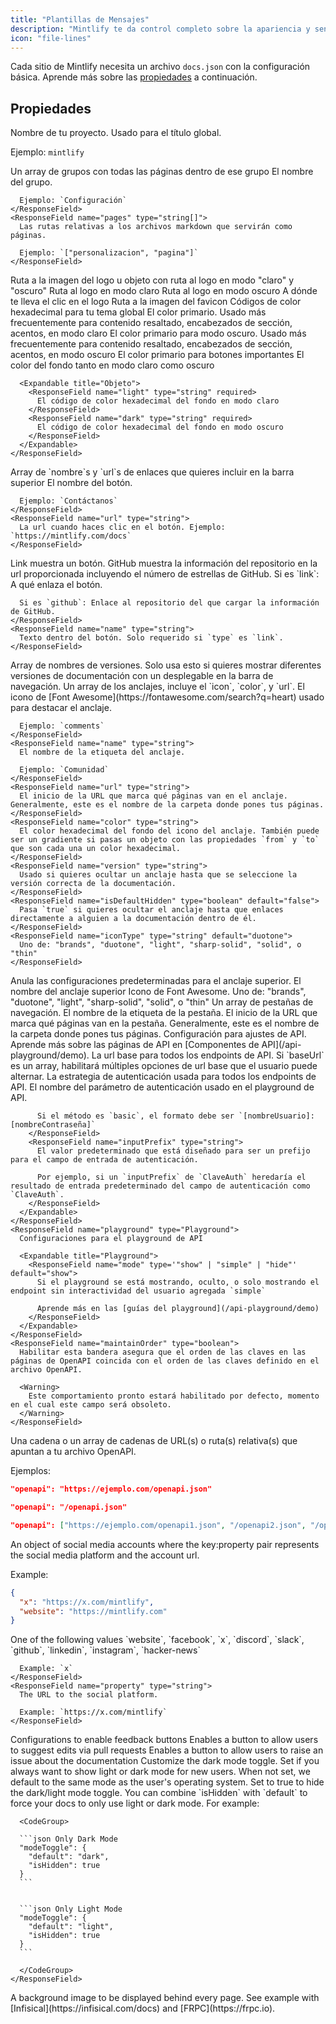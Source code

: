 ```yaml
---
title: "Plantillas de Mensajes"
description: "Mintlify te da control completo sobre la apariencia y sensación de tu documentación usando el archivo docs.json"
icon: "file-lines"
---
```


Cada sitio de Mintlify necesita un archivo `docs.json` con la configuración básica. Aprende más sobre las [propiedades](#propiedades) a continuación.

## Propiedades

<ResponseField name="name" type="string" required>
  Nombre de tu proyecto. Usado para el título global.

  Ejemplo: `mintlify`
</ResponseField>

<ResponseField name="navigation" type="Navigation[]" required>
  Un array de grupos con todas las páginas dentro de ese grupo

  <Expandable title="Navegación">
    <ResponseField name="group" type="string">
      El nombre del grupo.

      Ejemplo: `Configuración`
    </ResponseField>
    <ResponseField name="pages" type="string[]">
      Las rutas relativas a los archivos markdown que servirán como páginas.

      Ejemplo: `["personalizacion", "pagina"]`
    </ResponseField>
  </Expandable>
</ResponseField>

<ResponseField name="logo" type="string or object">
  Ruta a la imagen del logo u objeto con ruta al logo en modo "claro" y "oscuro"

  <Expandable title="Logo">
    <ResponseField name="light" type="string">
      Ruta al logo en modo claro
    </ResponseField>
    <ResponseField name="dark" type="string">
      Ruta al logo en modo oscuro
    </ResponseField>
    <ResponseField name="href" type="string" default="/">
      A dónde te lleva el clic en el logo
    </ResponseField>
  </Expandable>
</ResponseField>

<ResponseField name="favicon" type="string">
  Ruta a la imagen del favicon
</ResponseField>

<ResponseField name="colors" type="Colors">
  Códigos de color hexadecimal para tu tema global

  <Expandable title="Colores">
    <ResponseField name="primary" type="string" required>
      El color primario. Usado más frecuentemente para contenido resaltado, encabezados de sección, acentos, en modo claro
    </ResponseField>
    <ResponseField name="light" type="string">
      El color primario para modo oscuro. Usado más frecuentemente para contenido resaltado, encabezados de sección, acentos, en modo oscuro
    </ResponseField>
    <ResponseField name="dark" type="string">
      El color primario para botones importantes
    </ResponseField>
    <ResponseField name="background" type="object">
      El color del fondo tanto en modo claro como oscuro

      <Expandable title="Objeto">
        <ResponseField name="light" type="string" required>
          El código de color hexadecimal del fondo en modo claro
        </ResponseField>
        <ResponseField name="dark" type="string" required>
          El código de color hexadecimal del fondo en modo oscuro
        </ResponseField>
      </Expandable>
    </ResponseField>
  </Expandable>
</ResponseField>

<ResponseField name="topbarLinks" type="TopbarLink[]">
  Array de `nombre`s y `url`s de enlaces que quieres incluir en la barra superior

  <Expandable title="TopbarLink">
    <ResponseField name="name" type="string">
      El nombre del botón.

      Ejemplo: `Contáctanos`
    </ResponseField>
    <ResponseField name="url" type="string">
      La url cuando haces clic en el botón. Ejemplo: `https://mintlify.com/docs`
    </ResponseField>
  </Expandable>
</ResponseField>

<ResponseField name="topbarCtaButton" type="Call to Action">
  <Expandable title="Llamada a la Acción de la Barra Superior">
    <ResponseField name="type" type={'"link" or "github"'} default="link">
      Link muestra un botón. GitHub muestra la información del repositorio en la url proporcionada incluyendo el número de estrellas de GitHub.
    </ResponseField>
    <ResponseField name="url" type="string">
      Si es `link`: A qué enlaza el botón.

      Si es `github`: Enlace al repositorio del que cargar la información de GitHub.
    </ResponseField>
    <ResponseField name="name" type="string">
      Texto dentro del botón. Solo requerido si `type` es `link`.
    </ResponseField>
  </Expandable>
</ResponseField>

<ResponseField name="versions" type="string[]">
  Array de nombres de versiones. Solo usa esto si quieres mostrar diferentes versiones
  de documentación con un desplegable en la barra de navegación.
</ResponseField>

<ResponseField name="anchors" type="Anchor[]">
  Un array de los anclajes, incluye el `icon`, `color`, y `url`.

  <Expandable title="Anclaje">
    <ResponseField name="icon" type="string">
      El icono de [Font Awesome](https://fontawesome.com/search?q=heart) usado para destacar el anclaje.

      Ejemplo: `comments`
    </ResponseField>
    <ResponseField name="name" type="string">
      El nombre de la etiqueta del anclaje.

      Ejemplo: `Comunidad`
    </ResponseField>
    <ResponseField name="url" type="string">
      El inicio de la URL que marca qué páginas van en el anclaje. Generalmente, este es el nombre de la carpeta donde pones tus páginas.
    </ResponseField>
    <ResponseField name="color" type="string">
      El color hexadecimal del fondo del icono del anclaje. También puede ser un gradiente si pasas un objeto con las propiedades `from` y `to` que son cada una un color hexadecimal.
    </ResponseField>
    <ResponseField name="version" type="string">
      Usado si quieres ocultar un anclaje hasta que se seleccione la versión correcta de la documentación.
    </ResponseField>
    <ResponseField name="isDefaultHidden" type="boolean" default="false">
      Pasa `true` si quieres ocultar el anclaje hasta que enlaces directamente a alguien a la documentación dentro de él.
    </ResponseField>
    <ResponseField name="iconType" type="string" default="duotone">
      Uno de: "brands", "duotone", "light", "sharp-solid", "solid", o "thin"
    </ResponseField>
  </Expandable>
</ResponseField>

<ResponseField name="topAnchor" type="Object">
  Anula las configuraciones predeterminadas para el anclaje superior.

  <Expandable title="Objeto">
    <ResponseField name="name" type="string" default="Documentation">
      El nombre del anclaje superior
    </ResponseField>
    <ResponseField name="icon" type="string" default="book-open">
      Icono de Font Awesome.
    </ResponseField>
    <ResponseField name="iconType" type="string" default="duotone">
      Uno de: "brands", "duotone", "light", "sharp-solid", "solid", o "thin"
    </ResponseField>
  </Expandable>
</ResponseField>

<ResponseField name="tabs" type="Tabs[]">
  Un array de pestañas de navegación.

  <Expandable title="Pestañas">
    <ResponseField name="name" type="string">
      El nombre de la etiqueta de la pestaña.
    </ResponseField>
    <ResponseField name="url" type="string">
      El inicio de la URL que marca qué páginas van en la pestaña. Generalmente, este
      es el nombre de la carpeta donde pones tus páginas.
    </ResponseField>
  </Expandable>
</ResponseField>

<ResponseField name="api" type="API">
  Configuración para ajustes de API. Aprende más sobre las páginas de API en [Componentes de API](/api-playground/demo).

  <Expandable title="API">
    <ResponseField name="baseUrl" type="string">
      La url base para todos los endpoints de API. Si `baseUrl` es un array, habilitará múltiples opciones
      de url base que el usuario puede alternar.
    </ResponseField>
    <ResponseField name="auth" type="Auth">
      <Expandable title="Auth">
        <ResponseField name="method" type='"bearer" | "basic" | "key"'>
          La estrategia de autenticación usada para todos los endpoints de API.
        </ResponseField>
        <ResponseField name="name" type="string">
          El nombre del parámetro de autenticación usado en el playground de API.

          Si el método es `basic`, el formato debe ser `[nombreUsuario]:[nombreContraseña]`
        </ResponseField>
        <ResponseField name="inputPrefix" type="string">
          El valor predeterminado que está diseñado para ser un prefijo para el campo de entrada de autenticación.

          Por ejemplo, si un `inputPrefix` de `ClaveAuth` heredaría el resultado de entrada predeterminado del campo de autenticación como `ClaveAuth`.
        </ResponseField>
      </Expandable>
    </ResponseField>
    <ResponseField name="playground" type="Playground">
      Configuraciones para el playground de API

      <Expandable title="Playground">
        <ResponseField name="mode" type='"show" | "simple" | "hide"' default="show">
          Si el playground se está mostrando, oculto, o solo mostrando el endpoint sin interactividad del usuario agregada `simple`

          Aprende más en las [guías del playground](/api-playground/demo)
        </ResponseField>
      </Expandable>
    </ResponseField>
    <ResponseField name="maintainOrder" type="boolean">
      Habilitar esta bandera asegura que el orden de las claves en las páginas de OpenAPI coincida con el orden de las claves definido en el archivo OpenAPI.

      <Warning>
        Este comportamiento pronto estará habilitado por defecto, momento en el cual este campo será obsoleto.
      </Warning>
    </ResponseField>
  </Expandable>
</ResponseField>

<ResponseField name="openapi" type="string | string[]">
  Una cadena o un array de cadenas de URL(s) o ruta(s) relativa(s) que apuntan a tu
  archivo OpenAPI.

  Ejemplos:

  <CodeGroup>

  ```json Absoluta
  "openapi": "https://ejemplo.com/openapi.json"
  ```

  
  ```json Relativa
  "openapi": "/openapi.json"
  ```

  
  ```json Múltiple
  "openapi": ["https://ejemplo.com/openapi1.json", "/openapi2.json", "/openapi3.json"]
  ```

  </CodeGroup>
</ResponseField>

<ResponseField name="footerSocials" type="FooterSocials">
  An object of social media accounts where the key:property pair represents the social media platform and the account url.

  Example:

  ```json
  {
    "x": "https://x.com/mintlify",
    "website": "https://mintlify.com"
  }
  ```

  <Expandable title="FooterSocials">
    <ResponseField name="[key]" type="string">
      One of the following values `website`, `facebook`, `x`, `discord`, `slack`, `github`, `linkedin`, `instagram`, `hacker-news`

      Example: `x`
    </ResponseField>
    <ResponseField name="property" type="string">
      The URL to the social platform.

      Example: `https://x.com/mintlify`
    </ResponseField>
  </Expandable>
</ResponseField>

<ResponseField name="feedback" type="Feedback">
  Configurations to enable feedback buttons

  <Expandable title="Feedback">
    <ResponseField name="suggestEdit" type="boolean" default="false">
      Enables a button to allow users to suggest edits via pull requests
    </ResponseField>
    <ResponseField name="raiseIssue" type="boolean" default="false">
      Enables a button to allow users to raise an issue about the documentation
    </ResponseField>
  </Expandable>
</ResponseField>

<ResponseField name="modeToggle" type="ModeToggle">
  Customize the dark mode toggle.

  <Expandable title="ModeToggle">
    <ResponseField name="default" type={'"light" or "dark"'}>
      Set if you always want to show light or dark mode for new users. When not
      set, we default to the same mode as the user's operating system.
    </ResponseField>
    <ResponseField name="isHidden" type="boolean" default="false">
      Set to true to hide the dark/light mode toggle. You can combine `isHidden` with `default` to force your docs to only use light or dark mode. For example:

      <CodeGroup>

      ```json Only Dark Mode
      "modeToggle": {
        "default": "dark",
        "isHidden": true
      }
      ```

      
      ```json Only Light Mode
      "modeToggle": {
        "default": "light",
        "isHidden": true
      }
      ```

      </CodeGroup>
    </ResponseField>
  </Expandable>
</ResponseField>

<ResponseField name="backgroundImage" type="string">
  A background image to be displayed behind every page. See example with
  [Infisical](https://infisical.com/docs) and [FRPC](https://frpc.io).
</ResponseField>